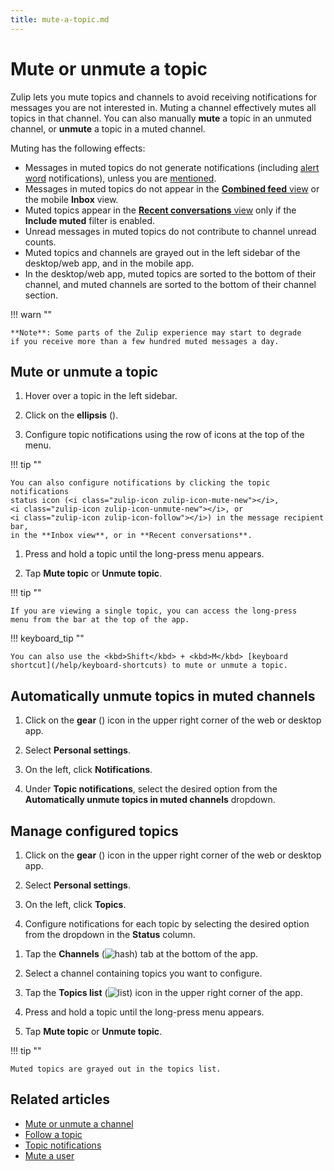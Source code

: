 ```yaml
---
title: mute-a-topic.md
---
```


# Mute or unmute a topic


Zulip lets you mute topics and channels to avoid receiving notifications for messages
you are not interested in. Muting a channel effectively mutes all topics in
that channel. You can also manually **mute** a topic in an unmuted channel, or
**unmute** a topic in a muted channel.

Muting has the following effects:

- Messages in muted topics do not generate notifications (including [alert
  word](/help/dm-mention-alert-notifications#alert-words) notifications), unless
  you are [mentioned](/help/mention-a-user-or-group).
- Messages in muted topics do not appear in the [**Combined feed**
  view](/help/combined-feed) or the mobile **Inbox** view.
- Muted topics appear in the [**Recent conversations**
  view](/help/recent-conversations) only if the **Include muted** filter is
  enabled.
- Unread messages in muted topics do not contribute to channel unread counts.
- Muted topics and channels are grayed out in the left sidebar of the desktop/web
  app, and in the mobile app.
- In the desktop/web app, muted topics are sorted to the bottom of their channel,
  and muted channels are sorted to the bottom of their channel section.

!!! warn ""

    **Note**: Some parts of the Zulip experience may start to degrade
    if you receive more than a few hundred muted messages a day.




## Mute or unmute a topic


<Tabs>
<TabItem label="desktop-web">

1. Hover over a topic in the left sidebar.

1. Click on the **ellipsis** (<i class="zulip-icon zulip-icon-more-vertical"></i>).




1. Configure topic notifications using the row of icons at the top of the menu.

!!! tip ""

    You can also configure notifications by clicking the topic notifications
    status icon (<i class="zulip-icon zulip-icon-mute-new"></i>,
    <i class="zulip-icon zulip-icon-unmute-new"></i>, or
    <i class="zulip-icon zulip-icon-follow"></i>) in the message recipient bar,
    in the **Inbox view**, or in **Recent conversations**.

</TabItem>
<TabItem label="mobile">

1. Press and hold a topic until the long-press menu appears.




1. Tap **Mute topic** or **Unmute topic**.


!!! tip ""

    If you are viewing a single topic, you can access the long-press
    menu from the bar at the top of the app.

</TabItem>
</Tabs>




!!! keyboard_tip ""

    You can also use the <kbd>Shift</kbd> + <kbd>M</kbd> [keyboard
    shortcut](/help/keyboard-shortcuts) to mute or unmute a topic.

## Automatically unmute topics in muted channels


<Tabs>
<TabItem label="desktop-web">

1. Click on the **gear** (<i class="zulip-icon zulip-icon-gear"></i>) icon in the upper
   right corner of the web or desktop app.

1. Select **Personal settings**.

1. On the left, click **Notifications**.



1. Under **Topic notifications**, select the desired option from the
   **Automatically unmute topics in muted channels** dropdown.

</TabItem>
</Tabs>




## Manage configured topics


<Tabs>
<TabItem label="desktop-web">

1. Click on the **gear** (<i class="zulip-icon zulip-icon-gear"></i>) icon in the upper
   right corner of the web or desktop app.

1. Select **Personal settings**.

1. On the left, click **Topics**.



1. Configure notifications for each topic by selecting the desired option from
   the dropdown in the **Status** column.

</TabItem>
<TabItem label="mobile">

1. Tap the **Channels**
   (<img src="/static/images/help/mobile-hash-icon.svg" alt="hash" class="help-center-icon"/>)
   tab at the bottom of the app.

1. Select a channel containing topics you want to configure.

1. Tap the **Topics list**
   (<img src="/static/images/help/mobile-list-icon.svg" alt="list" class="help-center-icon"/>)
   icon in the upper right corner of the app.


1. Press and hold a topic until the long-press menu appears.




1. Tap **Mute topic** or **Unmute topic**.

!!! tip ""

    Muted topics are grayed out in the topics list.

</TabItem>
</Tabs>




## Related articles

* [Mute or unmute a channel](/help/mute-a-channel)
* [Follow a topic](/help/follow-a-topic)
* [Topic notifications](/help/topic-notifications)
* [Mute a user](/help/mute-a-user)


